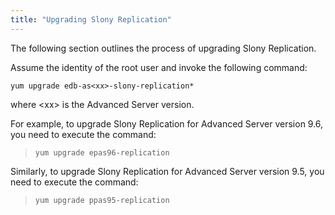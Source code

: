 ```yaml
---
title: "Upgrading Slony Replication"
---
```


<div id="upgrade" class="registered_link"></div>


The following section outlines the process of upgrading Slony Replication.

Assume the identity of the root user and invoke the following command:

``` text
yum upgrade edb-as<xx>-slony-replication*
```

where &lt;xx&gt; is the Advanced Server version.

For example, to upgrade Slony Replication for Advanced Server version 9.6, you need to execute the command:

> `yum upgrade epas96-replication`

Similarly, to upgrade Slony Replication for Advanced Server version 9.5, you need to execute the command:

> `yum upgrade ppas95-replication`
